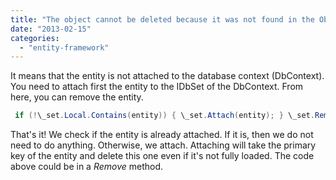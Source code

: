 ```yaml
---
title: "The object cannot be deleted because it was not found in the ObjectStateManager"
date: "2013-02-15"
categories: 
  - "entity-framework"
---
```


It means that the entity is not attached to the database context (DbContext). You need to attach first the entity to the IDbSet of the DbContext. From here, you can remove the entity.


```csharp
 if (!\_set.Local.Contains(entity)) { \_set.Attach(entity); } \_set.Remove(entity); 
```

That's it! We check if the entity is already attached. If it is, then we do not need to do anything. Otherwise, we attach. Attaching will take the primary key of the entity and delete this one even if it's not fully loaded. The code above could be in a _Remove_ method.

